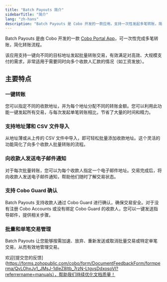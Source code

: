 ```yaml
---
title: "Batch Payouts 简介"
sidebarTitle: "简介"
lang: "zh-hans"
description: "Batch Payouts 是 Cobo 开发的一款应用，支持一次性发起多笔转账，简化转账流程，适合大规模支付需求。"
---
```


Batch Payouts 是由 Cobo 开发的一款 [Cobo Portal App](/cn/portal/portal-apps/introduction)，可一次性完成多笔转账，简化转账流程。 

该应用支持一键向不同的目标地址发起批量转账交易，有效满足对高效、大规模支付的需求，非常适用于需要同时向多个收款人汇款的情况（如工资发放）。 

## 主要特点

### 一键转账
您可以指定不同的收款地址，并为每个地址分配不同的转账金额。您可以利用此功能一键发起所有交易，与每次发起单笔转账相比，节省了大量的时间和精力。

### 支持地址薄和 CSV 文件导入
从地址薄或从上传的 CSV 文件中导入，即可轻松批量添加收款地址。这个灵活的功能简化了向多个收款人批量转账的流程。

### 向收款人发送电子邮件通知
对于每次批量转账，您可以为每个收款人指定一个电子邮件地址。交易完成后，将向收款人发送电子邮件通知，帮助他们随时了解交易状态。

### 支持 Cobo Guard 确认
Batch Payouts 支持收款人通过 Cobo Guard 进行确认，确保交易安全。对于没有注册 Cobo Accounts 或没有绑定 Cobo Guard 的收款人，您可以一键发送指导邮件，提供相关步骤。

### 批量和单笔交易管理
Batch Payouts 让您能够按需加速、放弃、重新发送或取消批量交易或特定单笔交易，从而有效地管理交易。

<Tip>欢迎[提交您的反馈](https://forms.zohopublic.com/cobo/form/DocumentFeedbackForm/formperma/QvLOhxJv1_JMsJ-1dleZ8Itb_7rzN-LtgvsDdxosoVI?referrername=manuals），帮助我们持续优化文档质量！</Tip>